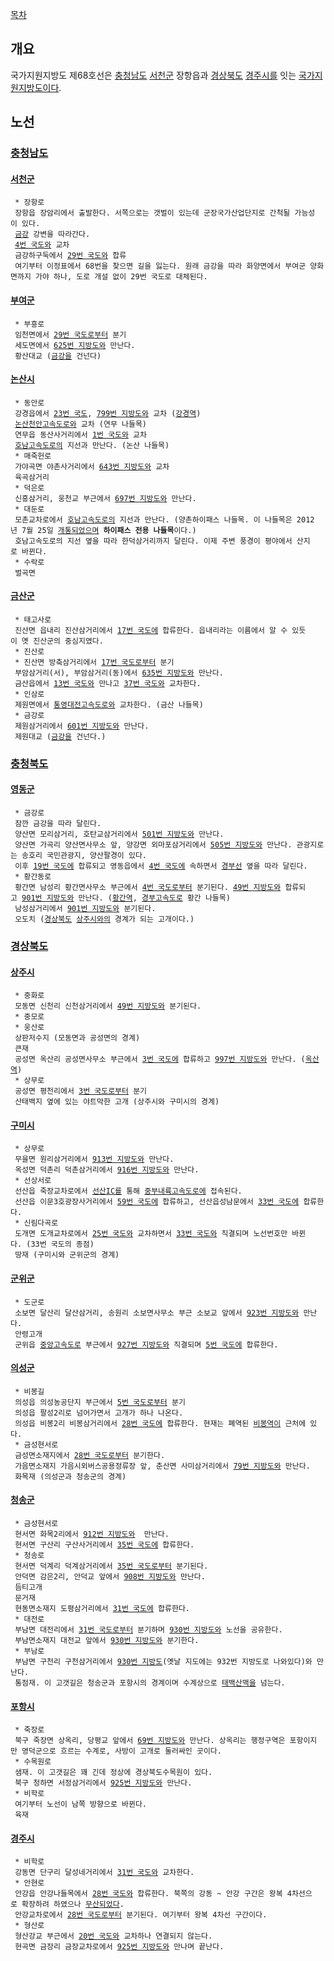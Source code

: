 [[목차]]
== 개요 ==
국가지원지방도 제68호선은 [[충청남도]] [[서천군]] 장항읍과 [[경상북도]] [[경주시]]를 잇는 [[국가지원지방도]]이다.

== 노선 ==
=== [[충청남도]] ===
==== [[서천군]] ====
  * 장항로
  장항읍 장암리에서 출발한다. 서쪽으로는 갯벌이 있는데 군장국가산업단지로 간척될 가능성이 있다.
  [[금강]] 강변을 따라간다.
  [[4번 국도]]와 교차
  금강하구둑에서 [[29번 국도]]와 합류
  여기부터 이정표에서 68번을 찾으면 길을 잃는다. 원래 금강을 따라 화양면에서 부여군 양화면까지 가야 하나, 도로 개설 없이 29번 국도로 대체된다.

==== [[부여군]] ====
  * 부흥로
  임천면에서 [[29번 국도]]로부터 분기
  세도면에서 [[625번 지방도]]와 만난다.
  황산대교 ([[금강]]을 건넌다)

==== [[논산시]] ====
  * 동안로
  강경읍에서 [[23번 국도]], [[799번 지방도]]와 교차 ([[강경역]])
  [[논산천안고속도로]]와 교차 (연무 나들목)
  연무읍 동산사거리에서 [[1번 국도]]와 교차
  [[호남고속도로]]의 지선과 만난다. (논산 나들목)
  * 매죽헌로
  가야곡면 야촌사거리에서 [[643번 지방도]]와 교차
  육곡삼거리
  * 덕은로
  신흥삼거리, 웅천교 부근에서 [[697번 지방도]]와 만난다.
  * 대둔로
  모촌교차로에서 [[호남고속도로]]의 지선과 만난다. (양촌하이패스 나들목. 이 나들목은 2012년 7월 25일 [http://news.naver.com/main/read.nhn?mode=LSD&mid=sec&sid1=101&oid=019&aid=0002277751 개통되었으며] '''하이패스 전용 나들목'''이다.)
  호남고속도로의 지선 옆을 따라 한덕삼거리까지 달린다. 이제 주변 풍경이 평야에서 산지로 바뀐다.
  * 수락로
  벌곡면

==== [[금산군]] ====
  * 태고사로
  진산면 읍내리 진산삼거리에서 [[17번 국도]]에 합류한다. 읍내리라는 이름에서 알 수 있듯이 옛 진산군의 중심지였다.
  * 진산로
  * 진산면 방축삼거리에서 [[17번 국도]]로부터 분기
  부암삼거리(서), 부암삼거리(동)에서 [[635번 지방도]]와 만난다.
  금산읍에서 [[13번 국도]]와 만나고 [[37번 국도]]와 교차한다. 
  * 인삼로
  제원면에서 [[통영대전고속도로]]와 교차한다. (금산 나들목)
  * 금강로
  제원삼거리에서 [[601번 지방도]]와 만난다.
  제원대교 ([[금강]]을 건넌다.)

=== [[충청북도]] ===
==== [[영동군]] ====
  * 금강로
  잠깐 금강을 따라 달린다.
  양산면 모리삼거리, 호탄교삼거리에서 [[501번 지방도]]와 만난다.
  양산면 가곡리 양산면사무소 앞, 양강면 외마포삼거리에서 [[505번 지방도]]와 만난다. 관광지로는 송호리 국민관광지, 양산팔경이 있다.
  이후 [[19번 국도]]에 합류되고 영동읍에서 [[4번 국도]]에 속하면서 [[경부선]] 옆을 따라 달린다.
  * 황간동로
  황간면 남성리 황간면사무소 부근에서 [[4번 국도]]로부터 분기된다. [[49번 지방도]]와 합류되고 [[901번 지방도]]와 만난다. ([[황간역]], [[경부고속도로]] 황간 나들목)
  남성삼거리에서 [[901번 지방도]]와 분기된다.
  오도치 ([[경상북도]] [[상주시]]와의 경계가 되는 고개이다.)

=== [[경상북도]] ===
==== [[상주시]] ====
  * 중화로
  모동면 신천리 신천삼거리에서 [[49번 지방도]]와 분기된다.
  * 중모로
  * 웅산로
  상판저수지 (모동면과 공성면의 경계)
  큰재
  공성면 옥산리 공성면사무소 부근에서 [[3번 국도]]에 합류하고 [[997번 지방도]]와 만난다. ([[옥산역]])
  * 상무로
  공성면 평천리에서 [[3번 국도]]로부터 분기
  산태백지 옆에 있는 야트막한 고개 (상주시와 구미시의 경계)

==== [[구미시]] ====
  * 상무로
  무을면 원리삼거리에서 [[913번 지방도]]와 만난다.
  옥성면 덕촌리 덕촌삼거리에서 [[916번 지방도]]와 만난다.
  * 선상서로
  선산읍 죽장교차로에서 [[선산IC]]를 통해 [[중부내륙고속도로]]에 접속된다.
  선산읍 이문3호광장사거리에서 [[59번 국도]]에 합류하고, 선산읍성남문에서 [[33번 국도]]에 합류한다.
  * 신림다곡로
  도개면 도개교차로에서 [[25번 국도]]와 교차하면서 [[33번 국도]]와 직결되며 노선번호만 바뀐다. (33번 국도의 종점)
  땅재 (구미시와 군위군의 경계)

==== [[군위군]] ====
  * 도군로
  소보면 달산리 달산삼거리, 송원리 소보면사무소 부근 소보교 앞에서 [[923번 지방도]]와 만난다.
  안령고개
  군위읍 [[중앙고속도로]] 부근에서 [[927번 지방도]]와 직결되며 [[5번 국도]]에 합류한다.

==== [[의성군]] ====
  * 비봉길
  의성읍 의성농공단지 부근에서 [[5번 국도]]로부터 분기
  의성읍 팔성2리로 넘어가면서 고개가 하나 나온다.
  의성읍 비봉2리 비봉삼거리에서 [[28번 국도]]에 합류한다. 현재는 폐역된 [[비봉역]]이 근처에 있다.
  * 금성현서로
  금성면소재지에서 [[28번 국도]]로부터 분기한다.
  가음면소재지 가음시외버스공용정류장 앞, 춘산면 사미삼거리에서 [[79번 지방도]]와 만난다.
  화목재 (의성군과 청송군의 경계)

==== [[청송군]] ====
  * 금성현서로
  현서면 화목2리에서 [[912번 지방도]]와  만난다.
  현서면 구산리 구산사거리에서 [[35번 국도]]에 합류한다.
  * 청송로
  현서면 덕계리 덕계삼거리에서 [[35번 국도]]로부터 분기된다.
  안덕면 감은2리, 안덕교 앞에서 [[908번 지방도]]와 만난다.
  듬티고개
  문거재
  현동면소재지 도평삼거리에서 [[31번 국도]]에 합류한다.
  * 대전로
  부남면 대전리에서 [[31번 국도]]로부터 분기하며 [[930번 지방도]]와 노선을 공유한다.
  부남면소재지 대전교 앞에서 [[930번 지방도]]와 분기한다.
  * 부남로
  부남면 구천리 구천삼거리에서 [[930번 지방도]](옛날 지도에는 932번 지방도로 나와있다)와 만난다.
  통점재. 이 고갯길은 청송군과 포항시의 경계이며 수계상으로 [[태백산맥]]을 넘는다.

==== [[포항시]] ====
  * 죽장로
  북구 죽장면 상옥리, 당평교 앞에서 [[69번 지방도]]와 만난다. 상옥리는 행정구역은 포항이지만 영덕군으로 흐르는 수계로, 사방이 고개로 둘러싸인 곳이다.
  * 수목원로
  샘재. 이 고갯길은 꽤 긴데 정상에 경상북도수목원이 있다.
  북구 청하면 서정삼거리에서 [[925번 지방도]]와 만난다.
  * 비학로
  여기부터 노선이 남쪽 방향으로 바뀐다.
  육재

==== [[경주시]] ====
  * 비학로
  강동면 단구리 달성네거리에서 [[31번 국도]]와 교차한다.
  * 안현로
  안강읍 안강나들목에서 [[28번 국도]]와 합류한다. 북쪽의 강동 ~ 안강 구간은 왕복 4차선으로 확장하려 하였으나 [http://www.srbsm.co.kr/news/articleView.html?idxno=21194 무산되었다].
  안강교차로에서 [[28번 국도]]로부터 분기된다. 여기부터 왕복 4차선 구간이다.
  * 형산로
  형산강교 부근에서 [[20번 국도]]와 교차하나 연결되지 않는다.
  현곡면 금장리 금장교차로에서 [[925번 지방도]]와 만나며 끝난다.
